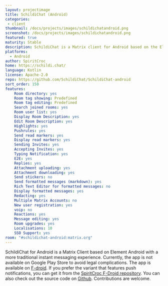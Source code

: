 ```yaml
---
layout: projectimage
title: SchildiChat (Android)
categories:
 - client
thumbnail: /docs/projects/images/schildichatandroid.png 
screenshot: /docs/projects/images/schildichatandroid.png 
featured: true
maturity: Stable
description: SchildiChat is a Matrix client for Android based on the Element Android app.
platforms:
  - Android
author: SpiritCroc
home: https://schildi.chat/
language: Kotlin
license: Apache-2.0
repo: https://github.com/SchildiChat/SchildiChat-android
sort_order: 150
features:
    Room directory: yes
    Room tag showing: Predefined
    Room tag editing: Predefined
    Search joined rooms: yes
    Room user list: yes
    Display Room Description: yes
    Edit Room Description: yes
    Highlights: yes
    Pushrules: yes
    Send read markers: yes
    Display read markers: yes
    Sending Invites: yes
    Accepting Invites: yes
    Typing Notification: yes
    E2E: yes
    Replies: yes
    Attachment uploading: yes
    Attachment downloading: yes
    Send stickers: no
    Send formatted messages (markdown): yes
    Rich Text Editor for formatted messages: no
    Display formatted messages: yes
    Redacting: yes
    Multiple Matrix Accounts: no
    New user registration: yes
    voip: no
    Reactions: yes
    Message editing: yes
    Room upgrades: yes
    Localisations: 10
    SSO Support: yes
room: "#schildichat-android:matrix.org"
---
```


SchildiChat for Android is a Matrix Client based on Element Android with a more traditional instant messaging experience. Currently, the app is not available on Google Play Store to avoid legal complications. The app is available on [F-droid](https://f-droid.org/de/packages/de.spiritcroc.riotx/). If you prefer the variant that features push notifications, you can get it from the [SpiritCroc F-Droid repository](https://schildi.chat/android/install-from-sc-fdroid). You can also check out the source code on [Github](https://github.com/SchildiChat/SchildiChat-android). Contributions are welcome.
